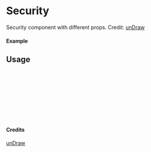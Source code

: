 
<Meta of={Security} title="unDraw/Security" />

# Security

Security component with different props.
Credit: [unDraw](https://undraw.co/illustrations)

#### Example

<Canvas of={Security.Primary} />

## Usage

```ts
import { Security } from "yadl-ui";

const Example = () => {
  return (
      <Security />
  );
};

export default Example;
```

#### Credits
[unDraw](https://undraw.co/illustrations)
